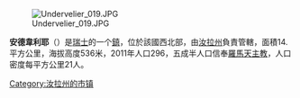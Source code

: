 [[Image:Undervelier_019.JPG|right]]

'''安德韋利耶'''（{{lang-fr|Undervelier}}）是[[瑞士|瑞士]]的一个[[瑞士的市镇|鎮]]，位於該國西北部，由[[汝拉州|汝拉州]]負責管轄，面積14.平方公里，海拔高度536米，2011年人口296，五成半人口信奉[[羅馬天主教|羅馬天主教]]，人口密度每平方公里21人。

{{Switzerland-geo-stub}}
[[Category:汝拉州的市镇|Category:汝拉州的市镇]]
